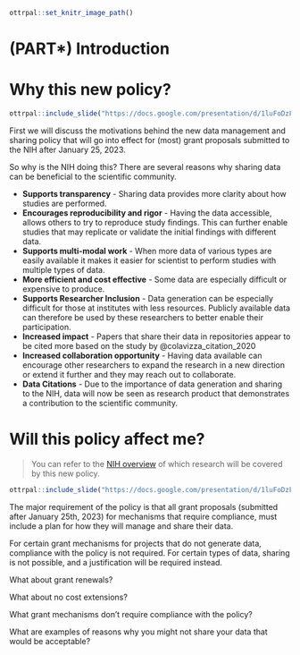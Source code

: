 
```r
ottrpal::set_knitr_image_path()
```

# (PART\*) Introduction {-}

# Why this new policy? {#why-this-new-policy}

```r
ottrpal::include_slide("https://docs.google.com/presentation/d/1luFoDzF6aDJEebbL6iWoJ_s8s9nQnaWLL5jghbmWdak/edit#slide=id.g16b04bd80e5_1_103")
```

First we will discuss the motivations behind the new data management and sharing policy that will go into effect for (most) grant proposals submitted to the NIH after January 25, 2023.

So why is the NIH doing this? There are several reasons why sharing data can be beneficial to the scientific community.

- **Supports transparency** - Sharing data provides more clarity about how studies are performed. 
-  **Encourages reproducibility and rigor** - Having the data accessible, allows others to try to reproduce study findings. This can further enable studies that may replicate or validate the initial findings with different data. 
- **Supports multi-modal work** - When more data of various types are easily available it makes it easier for scientist to perform studies with multiple types of data. 
- **More efficient and cost effective** - Some data are especially difficult or expensive to produce.
- **Supports Researcher Inclusion** - Data generation can be especially difficult for those at institutes with less resources. Publicly available data can therefore be used by these researchers to better enable their participation. 
- **Increased impact** - Papers that share their data in repositories appear to be cited more based on the study by @colavizza_citation_2020
- **Increased collaboration opportunity** - Having data available can encourage other researchers to expand the research in a new direction or extend it further and they may reach out to collaborate.
- **Data Citations** - Due to the importance of data generation and sharing to the NIH, data will now be seen as research product that demonstrates a contribution to the scientific community.

# Will this policy affect me?

> You can refer to the [NIH overview](https://sharing.nih.gov/data-management-and-sharing-policy/about-data-management-and-sharing-policy/research-covered-under-the-data-management-sharing-policy#after) of which research will be covered by this new policy.  

```r
ottrpal::include_slide("https://docs.google.com/presentation/d/1luFoDzF6aDJEebbL6iWoJ_s8s9nQnaWLL5jghbmWdak/edit#slide=id.g16b04bd80e5_4_12")
```

The major requirement of the policy is that all grant proposals (submitted after January 25th, 2023) for mechanisms that require compliance, must include a plan for how they will manage and share their data. 

For certain grant mechanisms for projects that do not generate data, compliance with the policy is not required. For certain types of data, sharing is not possible, and a justification will be required instead. 

What about grant renewals? 

What about no cost extensions?

What grant mechanisms don't require compliance with the policy?

What are examples of reasons why you might not share your data that would be acceptable?


